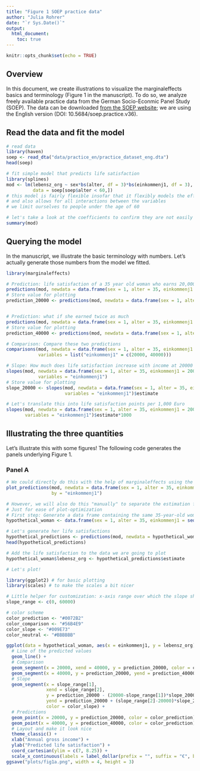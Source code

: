 ```yaml
---
title: "Figure 1 SOEP practice data"
author: "Julia Rohrer"
date: "`r Sys.Date()`"
output: 
  html_document:
    toc: true
---
```


```r
knitr::opts_chunk$set(echo = TRUE)
```

## Overview

In this document, we create illustrations to visualize the marginaleffects basics and terminology (Figure 1 in the manuscript).
To do so, we analyze freely available practice data from the German Socio-Econmic Panel Study (SOEP).
The data can be downloaded [from the SOEP website](https://www.diw.de/en/diw_01.c.836543.en/soep_practice_dataset.html); we are using the English version (DOI: 10.5684/soep.practice.v36).

## Read the data and fit the model

```r
# read data
library(haven)
soep <- read_dta("data/practice_en/practice_dataset_eng.dta")
head(soep)

# fit simple model that predicts life satisfaction
library(splines)
mod <- lm(lebensz_org ~ sex*bs(alter, df = 3)*bs(einkommenj1, df = 3),
          data = soep[soep$alter < 60,])
# this model is fairly flexible insofar that it flexibly models the effects of age and income
# and also allows for all interactions between the variables
# we limit ourselves to people under the age of 60

# let's take a look at the coefficients to confirm they are not easily interpretable
summary(mod)

```

## Querying the model

In the manuscript, we illustrate the basic terminology with numbers.
Let's actually generate those numbers from the model we fitted.

```r
library(marginaleffects)

# Prediction: life satisfaction of a 35 year old woman who earns 20,000 euro
predictions(mod, newdata = data.frame(sex = 1, alter = 35, einkommenj1 = 20000))
# Store value for plotting
prediction_20000 <- predictions(mod, newdata = data.frame(sex = 1, alter = 35, einkommenj1 = 20000))$estimate


# Prediction: what if she earned twice as much
predictions(mod, newdata = data.frame(sex = 1, alter = 35, einkommenj1 = 40000))
# Store value for plotting
prediction_40000 <- predictions(mod, newdata = data.frame(sex = 1, alter = 35, einkommenj1 = 40000))$estimate

# Comparison: Compare these two predictions
comparisons(mod, newdata = data.frame(sex = 1, alter = 35, einkommenj1 = 20000),
            variables = list("einkommenj1" = c(20000, 40000)))

# Slope: How much does life satisfaction increase with income at 20000 euro
slopes(mod, newdata = data.frame(sex = 1, alter = 35, einkommenj1 = 20000),
            variables = "einkommenj1")
# Store value for plotting
slope_20000 <- slopes(mod, newdata = data.frame(sex = 1, alter = 35, einkommenj1 = 20000),
                      variables = "einkommenj1")$estimate

# Let's translate this into life satisfaction points per 1,000 Euro
slopes(mod, newdata = data.frame(sex = 1, alter = 35, einkommenj1 = 20000),
       variables = "einkommenj1")$estimate*1000
```

## Illustrating the three quantities

Let's illustrate this with some figures!
The following code generates the panels underlying Figure 1.

### Panel A

```r

# We could directly do this with the help of marginaleffects using the following: 
plot_predictions(mod, newdata = data.frame(sex = 1, alter = 35, einkommenj1 = seq(from = 0, to = 80000, by = 10)),
                 by = "einkommenj1")

# However, we will also do this "manually" to separate the estimation from the plotting
# Just for ease of plot-optimization
# First step: Generate a data frame containing the same 35-year-old woman under different incomes
hypothetical_woman <- data.frame(sex = 1, alter = 35, einkommenj1 = seq(from = 0, to = 80000, by = 10))

# Let's generate her life satisfactions
hypothetical_predictions <- predictions(mod, newdata = hypothetical_woman)
head(hypothetical_predictions)

# Add the life satisfaction to the data we are going to plot
hypothetical_woman$lebensz_org <- hypothetical_predictions$estimate

# Let's plot!

library(ggplot2) # for basic plotting
library(scales) # to make the scales a bit nicer

# Little helper for customization: x-axis range over which the slope should be plotted
slope_range <- c(0, 60000)

# color scheme
color_prediction <- "#0072B2"
color_comparison <- "#56B4E9"
color_slope <- "#009E73"
color_neutral <- "#BBBBBB"

ggplot(data = hypothetical_woman, aes(x = einkommenj1, y = lebensz_org)) +
  # Line of the predicted values
  geom_line() +
  # Comparison
  geom_segment(x = 20000, xend = 40000, y = prediction_20000, color = color_neutral, linetype = "dashed") +
  geom_segment(x = 40000, y = prediction_20000, yend = prediction_40000, color = color_comparison, linetype = "solid") +
  # Slope
  geom_segment(x = slope_range[1],
               xend = slope_range[2],
               y = prediction_20000 - (20000-slope_range[1])*slope_20000,
               yend = prediction_20000 + (slope_range[2]-20000)*slope_20000,
               color = color_slope) +
  # Predictions
  geom_point(x = 20000, y = prediction_20000, color = color_prediction) +
  geom_point(x = 40000, y = prediction_40000, color = color_prediction) +
  # Layout and make it look nice
  theme_classic() +
  xlab("Annual gross income") +
  ylab("Predicted life satisfaction") +
  coord_cartesian(ylim = c(7, 8.25)) +
  scale_x_continuous(labels = label_dollar(prefix = "", suffix = "€", big.mark = ","))
ggsave("plots/fig1a.png", width = 4, height = 3)


```

